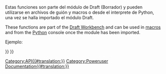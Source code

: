 <languages/>
<div class="mw-translate-fuzzy">
Estas funciones son parte del módulo de Draft (Borrador) y pueden utilizarse en archivos de guión y macros o desde el interprete de Python, una vez se halla importado el módulo Draft.
</div>

These functions are part of the [[Draft Workbench|Draft Workbench]] and can be used in [[macros|macros]] and from the [[Python|Python]] console once the {{incode|Draft}} module has been imported.

Ejemplo:
{{Code|code=
import FreeCAD, Draft

myrect = Draft.makeRectangle(4, 3)
mydistance = FreeCAD.Vector(2, 2, 0)
Draft.move(myrect, mydistance)
}}

{{APIFunction/es|cut|FreeCAD.Object, FreeCAD.Object|Devuelve un objeto cut creado a partir de la diferencia de 2 objetos dados. Los objetos originales se ocultan.|El nuevo objeto creado}}

{{APIFunction/es|extrude|FreeCAD.Object, Vector|Extruye el objeto dado en la dirección indicada por el vector. El objeto original se oculta.|El nuevo objeto creado}}

{{APIFunction/es|formatObject|FreeCAD.Object, [FreeCAD.Object]|Esta función aplica  al objeto de objetivo indicado las propiedades actuales establecidas en la barra del entorno Borrador (línea, color y ancho de línea), o copia las propiedades a un segundo objeto si se indica. También pone el objeto en el grupo "En construcción" si el botón "Construcción" está presionado.|Nada}}

{{APIFunction/es|fuse|FreeCAD.Object, FreeCAD.Object|Devuelve un objeto creado a partir de la unión de dos objetos dados. Si los objetos son coplanares, se utiliza una polilínea de borrador especial, en otro caso el objeto final es una fusión de piezas estándar.|El nuevo objeto creado}}

{{APIFunction/es|getDraftPath|[string]|Devuelve la ruta del usuario o sistema desde donde se está ejecutando el módulo Borrador. Si se suministra una sub-ruta o un nombre de archivo, devuelve la ruta completa a la sub-ruta dentro del módulo Borrador.|Una ruta de archivo}}

{{APIFunction/es|getGroupContents|list|Escanea recursivamente por la lista de grupos indicada. Si se encuentran los grupos, su contenido es añadido a la lista.|Una lista de objetos de FreeCAD}}

{{APIFunction/es|getRealName|string|Quita los números de rastreo a partir de un nombre de objeto.|El nombre del objeto desnudado}}

{{APIFunction/es|getSelection| |Devuelve la selección actual de FreeCAD.|La selección actual de FreeCAD.}}

{{APIFunction/es|makeCircle|radius, [placement], [facemode], [startangle], [endangle]|Crea un objeto circunferencia con un radio dado. Si se indica una ubicación, se utiliza. Si facemode es False, la circunferencia se muestra como una polilínea, en otro caso como una cara. Si startangle y endangle se indicad (in grados), se utilizan y el objeto aparece como un arco.|El nuevo objeto creado.}}

{{APIFunction/es|makeDimension|Vector, Vector, [Vector] o FreeCAD.Object, int, int, [Vector]|Creates un objeto Dimension o Cota midiendo la distancia entre el primer y segundo vector, con la línea de cota pasando por el tercer vector si se indica. Se utilizará el ancho de línea y el color actuales. En lugar de 2 vectores, puedes pasarle un objeto de FreeCAD, y dos enteros (y opcionalmente un vector por donde la línea de cota debe pasar). En este caso, la dimensión se asociará con el objeto, y medirá dos de sus vértices, indicados por los dos números de índice.|El nuevo objeto creado.}}

{{APIFunction/es|makeLine|Vector, Vector|Crea una línea entre los dos objetos dados. Se utilizará el ancho de línea y color de la barra de herramientas de Borrador.|El nuevo objeto creado.}}

{{APIFunction/es|makeRectangle|length, width, [placement], [facemode]|Crea un objeto rectángulo con longitud en dirección X y altura en dirección Y. Si se indica una ubicación, se utiliza. Si facemode es False, el rectángulo se muestra como una polilínea, en caso contrario como una cara. Se utilizan el ancho de línea y color de la barra de herramientas de Borrador.|El nuevo objeto creado.}}

{{APIFunction/es|makeText|string o list, [Vector], [screenmode]|Crea un objeto de texto, en la posición indicada si se proporciona un vector, conteniendo la cadena de texto o cadenas dadas en la lista, una cadena de texto por línea. Se utilizan el color actual de la barra de herramientas Borrador y la altura de texto y fuente especificadas en las preferencias. Si screenmode es True, el texto siempre mira en la dirección de la vista, en otro caso se sitúa sobre el plano XY.|El nuevo objeto creado.}}

{{APIFunction/es|makeWire|list o Part.Wire, [closed], [placement], [facemode]|Crea un objeto polilínea a partir de la lista de vectores indicada o a partir de la polilínea indicada. Si closed es True o si el primer y último punto son idénticos, la polilínea es cerrada. Si facemode es True (y la polilínea es cerrada), la polilínea se mostrará rellena. Se utilizará el ancho de línea y color de la barra de herramientas Borrador.|El nuevo objeto creado.}}

{{APIFunction/es|move|FreeCAD.Object o list, Vector, [copymode]|Mueve el objeto dado o los objetos contenidos en la lista dada en la direccióny distancia indicada por el vector dado. Si copymode es True, el objeto actual no se mueve, sino que se crea una copia en su lugar.|Los objetos (o sus copias si copymode era True).}}

{{APIFunction/es|precision| |Devuelve el valor de precisión de la configuración del usuario para el borrador.|Un entero.}}

{{APIFunction/es|rotate|FreeCAD.Object o list, angle, [center], [axis] ,[copymode]|Gira el objeto dado o los objetos contenidos en la lista indicada con el ángulo dado alrededor del centro si es indicado, utilizando eje como eje de rotación. Si se omite el eje, la rotación será alrededor del eje Z. Si copymode es True, los objetos actuales no se mueven, sino que se crea una copia en su lugar.|El objeto (o sus copias).}}

{{APIFunction/es|scale|FreeCAD.Object o list, vector, [center], [copymode]|Escala el objeto dado o los objetos contenidos en la lista dada con un factor de escala definido por el vector dado (en las direcciones X, Y y Z) alrededor del centro dado si es proporcionado. Si copymode es True, el objeto actual no se mueve, sino que se crea una copia en su lugar.|Los objetos (o sus copias).}}

{{APIFunction/es|select|FreeCAD.Object|Deselecciona todo y selecciona solo el objeto pasado|Nada.}}

{{APIFunction/es|shapify|FreeCAD.Object|Transforma una objeto forma paramétricas en no paramétrico.|El nuevo objeto.}}

{{APIFunction/es|draftify|FreeCAD.Object o list|Cambia el objeto dado o cada objeto de la lista dada en polilíneas paramétricas del borrador.|Nada.}}

{{APIFunction/es|getSVG|FreeCAD.Object, [linemodifier], [textmodifier], [(u,v)]|Crea una representación SVG de los objetos dados. El atributo linemodifier es un factor de escala (en porcentajes) para el ancho de línea, y textmodifier para la altura del texto. También puedes opcionalmente proporcionar una tupla de vectores para definir una proyección plana, en otro caso la geometrís se proyectará sobre el plano XY.|Una cadena de texto conteniendo una representación SVG del objeto dado.}}

{{Draft Tools navi{{#translation:}}}}
{{Userdocnavi{{#translation:}}}}
[[Category:API{{#translation:}}]]
[[Category:Poweruser Documentation{{#translation:}}]]

{{clear}}